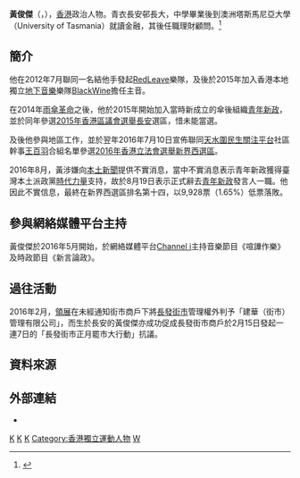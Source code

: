 {{distinguish|王俊杰}}
{{blpsources|time=2018-02-01T08:16:34+00:00}}
{{Infobox_officeholder
| name = 黃俊傑<br>Kenny Wong Chun-kit
| nickname = 林波、Kenny
| image  = [[File:Kenny_Wong_Chun-kit.jpg|170px]]
| image caption = 
| office = {{YOU}}發言人
| term_start = 2015年2月7日
| term_end = 2016年8月19日
| predecessor = 
| successor = [[梁頌恆|梁頌恆]]（署任）
| Native place = 
| date of birth = {{birth date and age|1986|4|24}}
| sex = 男
| place of birth = {{HKG-1959}} 
| nationality = {{CHN-HKG}}
| residence = {{HKG}}[[新界|新界]][[青衣島|青衣]]<ref>[http://www.gld.gov.hk/egazette/pdf/20162022e/cgn2016202232.pdf 憲報號外第20卷第22期] {{Wayback|url=http://www.gld.gov.hk/egazette/pdf/20162022e/cgn2016202232.pdf |date=20160822184307 }}，香港政府</ref>
| occupation = 理財顧問
| party =[[青年新政|青年新政]]
| religion= [[基督教|基督教]]
| educate =
*[[塔斯馬尼亞大學|塔斯馬尼亞大學]] - 金融、會計學
}}
'''黃俊傑'''（{{lang-en|Kenny Wong Chun-kit}}，{{bd|1987年|4月24日}}），[[香港|香港]]政治人物。青衣長安邨長大，中學畢業後到澳洲塔斯馬尼亞大學（University of Tasmania）就讀金融，其後任職理財顧問。<ref>{{cite news|url=http://www.localpresshk.com/2016/07/wong-chun-kit-the-five-years/|title=最關鍵的那五年-專訪青年新政黃俊傑|publisher=本土新聞|date=2016-07-20|accessdate=2018-01-28|archive-date=2017-02-11|archive-url=https://web.archive.org/web/20170211033204/http://www.localpresshk.com/2016/07/wong-chun-kit-the-five-years/|dead-url=no}}</ref>

== 簡介 ==
他在2012年7月聯同一名結他手發起[[RedLeave|RedLeave]]樂隊，及後於2015年加入香港本地獨立[[地下音樂|地下音樂]]樂隊[[BlackWine|BlackWine]]擔任主音。

在2014年[[雨傘革命|雨傘革命]]之後，他於2015年開始加入當時新成立的傘後組織[[青年新政|青年新政]]，並於同年參選[[2015年香港區議會選舉|2015年香港區議會選舉]][[長安邨|長安]]選區，惜未能當選。

及後他參與地區工作，並於翌年2016年7月10日宣佈聯同[[天水圍民生關注平台|天水圍民生關注平台]]社區幹事[[王百羽|王百羽]]合組名單參選[[2016年香港立法會選舉|2016年香港立法會選舉]][[新界西選區|新界西選區]]。

2016年8月，黃涉嫌向[[本土新聞|本土新聞]]提供不實消息，當中不實消息表示青年新政獲得臺灣本土派政黨[[時代力量|時代力量]]支持，故於8月19日表示正式辭去[[青年新政|青年新政]]發言人一職。他因此不實信息，最終在新界西選區排名第十四，以9,928票（1.65%）低票落敗。

== 參與網絡媒體平台主持 ==
黃俊傑於2016年5月開始，於網絡媒體平台[[Channel_i|Channel i]]主持音樂節目《喧譁作樂》及時政節目《新言論政》。

== 過往活動 ==
2016年2月，[[領展|領展]]在未經通知街市商戶下將[[長發邨|長發街市]]管理權外判予「建華（街市）管理有限公司」，而生於長安的黃俊傑亦成功促成長發街市商戶於2月15日發起一連7日的「長發街市正月罷市大行動」抗議。

== 資料來源 ==
{{Reflist}}

== 外部連結 ==
*{{facebook|ys.kennywong}}
{{雨傘革命}}
{{Portal bar|香港|政治|政黨|人物}}

[[Category:雨傘革命人物|K]]
[[Category:青年新政成員|K]]
[[Category:香港本土派人士|K]]
[[Category:香港獨立運動人物|Category:香港獨立運動人物]]
[[Category:塔斯馬尼亞大學校友|W]]